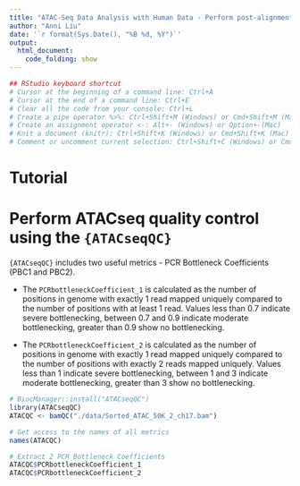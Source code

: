 ```yaml
---
title: "ATAC-Seq Data Analysis with Human Data - Perform post-alignment processing"
author: "Anni Liu"
date: '`r format(Sys.Date(), "%B %d, %Y")`'
output: 
  html_document:
    code_folding: show
---
```


```r
## RStudio keyboard shortcut
# Cursor at the beginning of a command line: Ctrl+A
# Cursor at the end of a command line: Ctrl+E
# Clear all the code from your console: Ctrl+L
# Create a pipe operator %>%: Ctrl+Shift+M (Windows) or Cmd+Shift+M (Mac)
# Create an assignment operator <-: Alt+- (Windows) or Option+-(Mac) 
# Knit a document (knitr): Ctrl+Shift+K (Windows) or Cmd+Shift+K (Mac)
# Comment or uncomment current selection: Ctrl+Shift+C (Windows) or Cmd+Shift+C (Mac)
```


# Tutorial
# Perform ATACseq quality control using the `{ATACseqQC}`
`{ATACseqQC}` includes two useful metrics - PCR Bottleneck Coefficients (PBC1 and PBC2). 

* The `PCRbottleneckCoefficient_1` is calculated as the number of positions in genome with exactly 1 read mapped uniquely compared to the number of positions with at least 1 read. Values less than 0.7 indicate severe bottlenecking, between 0.7 and 0.9 indicate moderate bottlenecking,  greater than 0.9 show no bottlenecking. 

* The `PCRbottleneckCoefficient_2` is calculated as the number of positions in genome with exactly 1 read mapped uniquely compared to the number of positions with exactly 2 reads mapped uniquely. Values less than 1 indicate severe bottlenecking, between 1 and 3 indicate moderate bottlenecking,  greater than 3 show no bottlenecking. 

```r
# BiocManager::install("ATACseqQC")
library(ATACseqQC)
ATACQC <- bamQC("./data/Sorted_ATAC_50K_2_ch17.bam")

# Get access to the names of all metrics
names(ATACQC)

# Extract 2 PCR Bottleneck Coefficients
ATACQC$PCRbottleneckCoefficient_1
ATACQC$PCRbottleneckCoefficient_2
```
